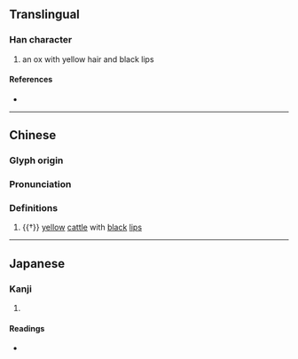 {{character info/new}}
==Translingual==

===Han character===
{{Han char|rn=93|rad=牛|as=08|sn=12|four=20547|canj=HQYRD|ids=⿰牜享}}

# an ox with yellow hair and black lips

====References====
* {{Han ref|kx=0702.140|dkj=20062|dj=1115.190|hdz=31814.090|uh=7289|ud=29321|bh=DA69|bd=55913}}

----
==Chinese==
{{zh-forms}}

===Glyph origin===
{{Han etym}}

===Pronunciation===
{{zh-pron
|m=chún,rún
|c=seon4
|mc=y
|oc=y
|cat=n
}}

===Definitions===
{{zh-hanzi}}

# {{†}} [[yellow]] [[cattle]] with [[black]] [[lip]]s

----

==Japanese==

===Kanji===
{{ja-kanji|grade=|rs=牛08}}

# {{rfdef|ja|sort=牛08}}

====Readings====
* {{ja-readings|on=[[じゅん]] (jun), [[にん]] (nin), [[ぜん]] (zen), [[ねん]] (nen)|kun=}}